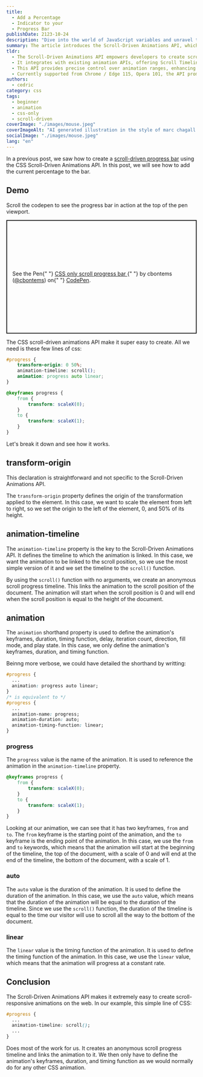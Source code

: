 ```yaml
---
title:
  - Add a Percentage
  - Indicator to your
  - Progress Bar
publishDate: 2123-10-24
description: "Dive into the world of JavaScript variables and unravel the differences between var, let, and const. Learn how each keyword works, their scoping rules, and when to use them in your code. Gain a clear understanding of variable declaration in JavaScript and level up your programming skills."
summary: The article introduces the Scroll-Driven Animations API, which enables the creation of smooth, scroll-responsive animations on the web. This new API, supported in Chrome 115, integrates with existing animation APIs and offers Scroll Timelines and View Timelines, allowing developers to link animations to scroll position and element visibility. It provides precise control over animation ranges, enhancing the user experience through synchronized, high-performance scroll-driven animations.
tldr:
  - The Scroll-Driven Animations API empowers developers to create scroll-responsive animations on websites.
  - It integrates with existing animation APIs, offering Scroll Timelines and View Timelines for animation synchronization with scrolling and element visibility.
  - This API provides precise control over animation ranges, enhancing user experiences through high-performance, scroll-driven animations.
  - Currently supported from Chrome / Edge 115, Opera 101, the API promises to bring smoother, more interactive web animations to the forefront of web development.
authors:
  - cedric
category: css
tags:
  - beginner
  - animation
  - css-only
  - scroll-driven
coverImage: "./images/mouse.jpeg"
coverImageAlt: "AI generated illustration in the style of marc chagall. A mouse aneimates his puppet in a fatasy, colorful environment."
socialImage: "./images/mouse.jpeg"
lang: "en"
---
```


In a previous post, we saw how to create a [scroll-driven progress bar](/blog/100-percent-css-scroll-driven-progress-bar/) using the CSS Scroll-Driven Animations API. In this post, we will see how to add the current percentage to the bar.

## Demo

Scroll the codepen to see the progress bar in action at the top of the pen viewport.

<p
	class="codepen"
	data-height="470"
	data-default-tab="result"
	data-slug-hash="xxmBYwv"
	data-user="cbontems"
	style="height: 300px; box-sizing: border-box; display: flex; align-items: center; justify-content: center; border: 2px solid; margin: 1em 0; padding: 1em;"
>
	<span>
		See the Pen{" "}
		<a href="https://codepen.io/cbontems/pen/xxmBYwv">
			CSS only scroll progress bar
		</a>{" "}
		by cbontems (<a href="https://codepen.io/cbontems">@cbontems</a>) on{" "}
		<a href="https://codepen.io">CodePen</a>.
	</span>
</p>
<script async src="https://cpwebassets.codepen.io/assets/embed/ei.js"></script>

The CSS scroll-driven animations API make it super easy to create. All we need is these few lines of css:

```css
#progress {
	transform-origin: 0 50%;
	animation-timeline: scroll();
	animation: progress auto linear;
}

@keyframes progress {
	from {
		transform: scaleX(0);
	}
	to {
		transform: scaleX(1);
	}
}
```

Let's break it down and see how it works.

## transform-origin

This declaration is straightforward and not specific to the Scroll-Driven Animations API.

The `transform-origin` property defines the origin of the transformation applied to the element. In this case, we want to scale the element from left to right, so we set the origin to the left of the element, 0, and 50% of its height.

## animation-timeline

The `animation-timeline` property is the key to the Scroll-Driven Animations API. It defines the timeline to which the animation is linked. In this case, we want the animation to be linked to the scroll position, so we use the most simple version of it and we set the timeline to the `scroll()` function.

By using the `scroll()` function with no arguments, we create an anonymous scroll progress timeline. This links the animation to the scroll position of the document. The animation will start when the scroll position is 0 and will end when the scroll position is equal to the height of the document.

## animation

The `animation` shorthand property is used to define the animation's keyframes, duration, timing function, delay, iteration count, direction, fill mode, and play state. In this case, we only define the animation's keyframes, duration, and timing function.

Beinng more verbose, we could have detailed the shorthand by writting:

```css
#progress {
  ...
  animation: progress auto linear;
}
/* is equivalent to */
#progress {
  ...
  animation-name: progress;
  animation-duration: auto;
  animation-timing-function: linear;
}
```

### progress

The `progress` value is the name of the animation. It is used to reference the animation in the `animation-timeline` property.

```css
@keyframes progress {
	from {
		transform: scaleX(0);
	}
	to {
		transform: scaleX(1);
	}
}
```

Looking at our animation, we can see that it has two keyframes, `from` and `to`. The `from` keyframe is the starting point of the animation, and the `to` keyframe is the ending point of the animation. In this case, we use the `from` and `to` keywords, which means that the animation will start at the beginning of the timeline, the top of the document, with a scale of 0 and will end at the end of the timeline, the bottom of the document, with a scale of 1.

### auto

The `auto` value is the duration of the animation. It is used to define the duration of the animation. In this case, we use the `auto` value, which means that the duration of the animation will be equal to the duration of the timeline. Since we use the `scroll()` function, the duration of the timeline is equal to the time our visitor will use to scroll all the way to the bottom of the document.

### linear

The `linear` value is the timing function of the animation. It is used to define the timing function of the animation. In this case, we use the `linear` value, which means that the animation will progress at a constant rate.

## Conclusion

The Scroll-Driven Animations API makes it extremely easy to create scroll-responsive animations on the web. In our example, this simple line of CSS:

```css
#progress {
  ...
  animation-timeline: scroll();
  ...
}
```

Does most of the work for us. It creates an anonymous scroll progress timeline and links the animation to it. We then only have to define the animation's keyframes, duration, and timing function as we would normally do for any other CSS animation.
